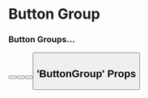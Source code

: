 
<Meta
  title="Blocks/Button Group"
  component={ButtonGroup}
/>

# Button Group

### Button Groups...

<Preview withToolbar>
  <Story name="Standard">
    <ButtonGroup>
      <Button label="Button" />
      <Button label="Button" />
      <Button label="Button" />
      <Button label="Button" />
    </ButtonGroup>
  </Story>
</Preview>

<!-- # Usage

Buttons communicate actions that users can take. They are typically placed throughout your UI, in places like:

- Dialogs
- Modal windows
- Forms
- Cards
- Toolbars -->

<!-- # Principles -->

<!-- # Examples -->

## 'ButtonGroup' Props

<Props of={ButtonGroup} />
